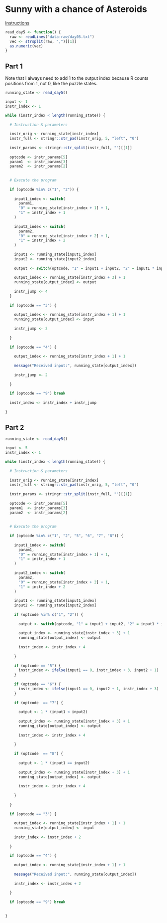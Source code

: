 # Sunny with a chance of Asteroids

[Instructions](https://adventofcode.com/2019/day/5)

```r
read_day5 <- function() {
  raw <- readLines("data-raw/day05.txt")
  vec <- strsplit(raw, ",")[[1]]
  as.numeric(vec)
}
```

## Part 1

Note that I always need to add 1 to the output index because R counts positions from 1, not 0, like the puzzle states.

```r
running_state <- read_day5()

input <- 1
instr_index <- 1

while (instr_index < length(running_state)) {
  
  # Instruction & parameters
  
  instr_orig <- running_state[instr_index]
  instr_full <- stringr::str_pad(instr_orig, 5, "left", "0")
  
  instr_params <- stringr::str_split(instr_full, "")[[1]]
  
  optcode <- instr_params[5]
  param1  <- instr_params[3]
  param2  <- instr_params[2]
  
  
  # Execute the program
  
  if (optcode %in% c("1", "2")) {
    
    input1_index <- switch(
      param1, 
      "0" = running_state[instr_index + 1] + 1, 
      "1" = instr_index + 1
    )
    
    input2_index <- switch(
      param2,
      "0" = running_state[instr_index + 2] + 1,
      "1" = instr_index + 2
    )
    
    input1 <- running_state[input1_index]
    input2 <- running_state[input2_index]
    
    output <- switch(optcode, "1" = input1 + input2, "2" = input1 * input2)
    
    output_index <- running_state[instr_index + 3] + 1
    running_state[output_index] <- output
    
    instr_jump <- 4
  }
  
  if (optcode == "3") {
    
    output_index <- running_state[instr_index + 1] + 1
    running_state[output_index] <- input
    
    instr_jump <- 2
    
  }
  
  if (optcode == "4") {
    
    output_index <- running_state[instr_index + 1] + 1
    
    message("Received input:", running_state[output_index])
    
    instr_jump <- 2
    
  }
  
  if (optcode == "9") break
  
  instr_index <- instr_index + instr_jump
  
}
```

## Part 2

```r
running_state <- read_day5()

input <- 5
instr_index <- 1

while (instr_index < length(running_state)) {
  
  # Instruction & parameters
  
  instr_orig <- running_state[instr_index]
  instr_full <- stringr::str_pad(instr_orig, 5, "left", "0")
  
  instr_params <- stringr::str_split(instr_full, "")[[1]]
  
  optcode <- instr_params[5]
  param1  <- instr_params[3]
  param2  <- instr_params[2]
  
  
  # Execute the program
  
  if (optcode %in% c("1", "2", "5", "6", "7", "8")) {
    
    input1_index <- switch(
      param1, 
      "0" = running_state[instr_index + 1] + 1, 
      "1" = instr_index + 1
    )
    
    input2_index <- switch(
      param2,
      "0" = running_state[instr_index + 2] + 1,
      "1" = instr_index + 2
    )
    
    input1 <- running_state[input1_index]
    input2 <- running_state[input2_index]
    
    if (optcode %in% c("1", "2")) {
      
      output <- switch(optcode, "1" = input1 + input2, "2" = input1 * input2)
      
      output_index <- running_state[instr_index + 3] + 1
      running_state[output_index] <- output
      
      instr_index <- instr_index + 4
      
    }
    
    if (optcode == "5") {
      instr_index <- ifelse(input1 == 0, instr_index + 3, input2 + 1)
    }
    
    if (optcode == "6") {
      instr_index <- ifelse(input1 == 0, input2 + 1, instr_index + 3)
    }
    
    if (optcode  == "7") {
      
      output <- 1 * (input1 < input2)
      
      output_index <- running_state[instr_index + 3] + 1
      running_state[output_index] <- output
      
      instr_index <- instr_index + 4
      
    }
    
    if (optcode  == "8") {
      
      output <- 1 * (input1 == input2)
      
      output_index <- running_state[instr_index + 3] + 1
      running_state[output_index] <- output
      
      instr_index <- instr_index + 4
      
    }
    
  }
  
  if (optcode == "3") {
    
    output_index <- running_state[instr_index + 1] + 1
    running_state[output_index] <- input
    
    instr_index <- instr_index + 2
    
  }
  
  if (optcode == "4") {
    
    output_index <- running_state[instr_index + 1] + 1
    
    message("Received input:", running_state[output_index])
    
    instr_index <- instr_index + 2
    
  }
  
  if (optcode == "9") break
  
  
}
```

